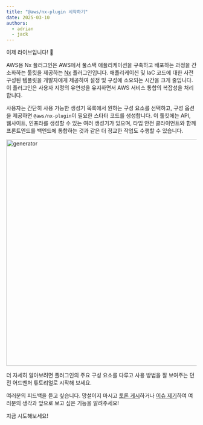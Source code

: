 ```yaml
---
title: "@aws/nx-plugin 시작하기"
date: 2025-03-10
authors:
  - adrian
  - jack
---
```



이제 라이브입니다! 🚀

AWS용 Nx 플러그인은 AWS에서 풀스택 애플리케이션을 구축하고 배포하는 과정을 간소화하는 툴킷을 제공하는 [Nx](https://nx.dev/) 플러그인입니다. 애플리케이션 및 IaC 코드에 대한 사전 구성된 템플릿을 개발자에게 제공하여 설정 및 구성에 소요되는 시간을 크게 줄입니다. 이 플러그인은 사용자 지정의 유연성을 유지하면서 AWS 서비스 통합의 복잡성을 처리합니다.

사용자는 간단히 사용 가능한 생성기 목록에서 원하는 구성 요소를 선택하고, 구성 옵션을 제공하면 `@aws/nx-plugin`이 필요한 스타터 코드를 생성합니다. 이 툴킷에는 API, 웹사이트, 인프라를 생성할 수 있는 여러 생성기가 있으며, 타입 안전 클라이언트와 함께 프론트엔드를 백엔드에 통합하는 것과 같은 더 정교한 작업도 수행할 수 있습니다.

<Image src={websiteGeneratorGif} alt="generator" width="800" height="600" />

더 자세히 알아보려면 플러그인의 주요 구성 요소를 다루고 사용 방법을 잘 보여주는 <Link path="get_started/tutorials/dungeon-game/overview">던전 어드벤처 튜토리얼</Link>로 시작해 보세요.

여러분의 피드백을 듣고 싶습니다. 망설이지 마시고 [토론 게시](https://github.com/awslabs/nx-plugin-for-aws/discussions)하거나 [이슈 제기](https://github.com/awslabs/nx-plugin-for-aws/issues)하여 여러분의 생각과 앞으로 보고 싶은 기능을 알려주세요!

<Link type="button" path="get_started/tutorials/dungeon-game/overview">지금 시도해보세요!</Link>